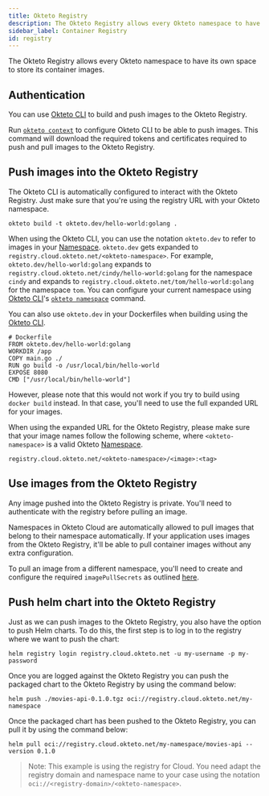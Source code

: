 ```yaml
---
title: Okteto Registry
description: The Okteto Registry allows every Okteto namespace to have its own space to store its container images
sidebar_label: Container Registry
id: registry
---
```


The Okteto Registry allows every Okteto namespace to have its own space to store its container images.

## Authentication

You can use [Okteto CLI](/docs/cloud/okteto-cli/) to build and push images to the Okteto Registry.

Run [`okteto context`](/docs/reference/cli/#context) to configure Okteto CLI to be able to push images. This command will download the required tokens and certificates required to push and pull images to the Okteto Registry.

## Push images into the Okteto Registry

The Okteto CLI is automatically configured to interact with the Okteto Registry. Just make sure that you're using the registry URL with your Okteto namespace.

```console
okteto build -t okteto.dev/hello-world:golang .
```

When using the Okteto CLI, you can use the notation `okteto.dev` to refer to images in your [Namespace](/docs/cloud/namespaces/). `okteto.dev` gets expanded to `registry.cloud.okteto.net/<okteto-namespace>`. For example, `okteto.dev/hello-world:golang` expands to `registry.cloud.okteto.net/cindy/hello-world:golang` for the namespace `cindy` and expands to `registry.cloud.okteto.net/tom/hello-world:golang` for the namespace `tom`. You can configure your current namespace using [Okteto CLI](/docs/cloud/okteto-cli/)'s [`okteto namespace`](/docs/reference/cli/#namespace) command.

You can also use `okteto.dev` in your Dockerfiles when building using the [Okteto CLI](/docs/cloud/okteto-cli/). 

```
# Dockerfile 
FROM okteto.dev/hello-world:golang
WORKDIR /app
COPY main.go ./
RUN go build -o /usr/local/bin/hello-world
EXPOSE 8080
CMD ["/usr/local/bin/hello-world"]
```

However, please note that this would not work if you try to build using `docker build` instead. In that case, you'll need to use the full expanded URL for your images.

When using the expanded URL for the Okteto Registry, please make sure that your image names follow the following scheme, where `<okteto-namespace>` is a valid Okteto [Namespace](/docs/cloud/namespaces/).

```
registry.cloud.okteto.net/<okteto-namespace>/<image>:<tag>
```

## Use images from the Okteto Registry

Any image pushed into the Okteto Registry is private. You'll need to authenticate with the registry before pulling an image.

Namespaces in Okteto Cloud are automatically allowed to pull images that belong to their namespace automatically. If your application uses images from the Okteto Registry, it'll be able to pull container images without any extra configuration.

To pull an image from a different namespace, you'll need to create and configure the required `imagePullSecrets` as outlined [here](/docs/reference/faqs/#how-to-use-private-images).

## Push helm chart into the Okteto Registry

Just as we can push images to the Okteto Registry, you also have the option to push Helm charts. To do this, the first step is to log in to the registry where we want to push the chart:

```
helm registry login registry.cloud.okteto.net -u my-username -p my-password
```

Once you are logged against the Okteto Registry you can push the packaged chart to the Okteto Registry by using the command below:

```
helm push ./movies-api-0.1.0.tgz oci://registry.cloud.okteto.net/my-namespace
```

Once the packaged chart has been pushed to the Okteto Registry, you can pull it by using the command below:

```
helm pull oci://registry.cloud.okteto.net/my-namespace/movies-api --version 0.1.0
```

> Note: This example is using the registry for Cloud. You need adapt the registry domain and namespace name to your case using the notation `oci://<registry-domain>/<okteto-namespace>`.
